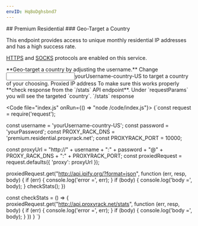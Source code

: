 ```yaml
---
envID: Hq8oDghsbnd7
---
```


<Columns>
<div>
## Premium Residential
### Geo-Target a Country 

This endpoint provides access to unique monthly residential IP addresses and has a high success rate.

[HTTPS](https://en.wikipedia.org/wiki/HTTPS) and [SOCKS](https://en.wikipedia.org/wiki/SOCKS) protocols are enabled on this service.

<Highlight lines="3">
**Geo-target a country by adjusting the username.** Change <Input line={3} >yourUsername-country-US</Input> to target a country of your choosing.
</Highlight>
<Output type="value" position={1} noContentLabel="Waiting for data" extractPath={["ip"]} >
Proxied <State entry="target" /> IP address
</Output>


<Highlight lines="21-30">
To make sure this works properly **check response from the `/stats` API endpoint**. Under `requestParams` you will see the targeted `country`.
</Highlight>
<Output type="json" position={2} expandPaths={['$','$.requestParams','$.requestParams.country']} highlightField="country" noContentLabel="Waiting for /stats data">
`/stats` response
</Output>
</div>

<Code file="index.js" onRun={() => "node /code/index.js"}>
{`const request = require('request');

const username = 'yourUsername-country-US';
const password = 'yourPassword';
const PROXY_RACK_DNS = 'premium.residential.proxyrack.net';
const PROXYRACK_PORT = 10000;

const proxyUrl = "http://" + username + ":" + password + "@" + PROXY_RACK_DNS + ":" + PROXYRACK_PORT;
const proxiedRequest = request.defaults({ 'proxy': proxyUrl });

proxiedRequest.get("http://api.ipify.org/?format=json", function (err, resp, body) {
    if (err) {
        console.log('error =', err);
    }
    if (body) {
        console.log('body =', body);
    }
    checkStats();
})

const checkStats = () => {
    proxiedRequest.get("http://api.proxyrack.net/stats", function (err, resp, body) {
        if (err) {
            console.log('error =', err);
        }
        if (body) {
            console.log('body =', body);
        }
    })
}
`}
</Code>
</Columns>
